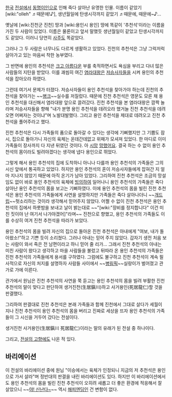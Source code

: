 [[한국]] [[전설]]에서 [[동명이인]]으로 인해 죽다 살아난 유명한 인물. 이름이 같았기 [wiki:"olleh" ♬때문에!♪], 생년월일에 탄생시각까지 같았기 ♬때문에, 때문에~♪...

옛날에 [wiki:진천군 진천] 땅과 [wiki:용인시 용인] 땅에 똑같이 '추천석'이라는 이름을 가진 두 사람이 있었다. 이름은 물론이고 앞서 말했듯 생년월일이 같았고 탄생시각까지도 같았다. 이러니 당연히 [[사주]]도 똑같았다.

그러나 그 두 사람은 너무나도 다르게 생활하고 있었다. 진천의 추천석은 그냥 그럭저럭 살아가고 있는 마음씨 착한 농부였다.

그 반면에 용인의 추천석은 [[크고 아름다운]] 부를 축적하면서도 욕심을 부리고 다녀 많은 사람들의 지탄을 받았다. 이를 괘씸히 여긴 [[염라대왕]]은 [[저승사자]]들을 시켜 용인의 추천석을 잡아오라 하였다.

그런데 여기서 문제가 터졌다. 저승사자들이 용인 추천석을 찾아가야 하는데 진천의 추천석을 찾아가는 ~~[[병크]]~~실수를 저질렀다. 때문에 진천 추천석은 영문도 모른 채 용인 추천석을 대신해서 염라대왕 앞으로 끌려갔다. 진천 추천석을 본 염라대왕은 깜짝 놀라며 저승사자들을 향해 "내가 분명 용인 추천석을 데려오라 했거늘 진천 추천석을 데려오면 어쩌자는 것이냐"며 노발대발했다. 그리고 용인 추천석을 제대로 데려오고 진천 추천석을 풀어주라고 했다.

진천 추천석은 다시 가족들의 품으로 돌아갈 수 있다는 생각에 기뻐했지만 그 기쁨도 잠시, 집으로 돌아가니 자신의 육체는 온데간데없고 위패가 모셔져 있었다. 한 마디로 이미 가족들이 장사까지 다 지낸 뒤였던 것이다. 아 [[시망]] [[망했어요]]. 결국 하는 수 없이 용인 추천석의 몸이라도 빌려야겠다는 생각에 냅다 용인으로 뛰었다.

그렇게 해서 용인 추천석의 집에 도착하니 아니나 다를까 용인 추천석의 가족들은 그의 시신 앞에서 통곡하고 있었다. 하지만 용인 추천석의 혼이 저승사자들에게 잡혀간 지 얼마 지나지 않았기 때문에 아직 온기가 남아 있었다. 그리하여 진천 추천석은 조금의 망설임도 없이 바로 용인 추천석의 육체에 [[빙의]]하여 일어나니 용인 추천석의 가족들은 죽다 살아난 용인 추천석의 몸을 보고는 기뻐하였다. 이에 용인 추천석의 몸을 빌린 진천 추천석은 용인 추천석의 가족들에게 사연을 설명하지만 가족들은 죽다 살아나더니 ~~[[개드립]]~~헛소리하는 것이라 생각해서 믿어주지 않았다. 어쩔 수 없이 진천 추천석은 용인 추천석의 집에서 하룻밤을 보내고 날이 밝는대로 ~~"[wiki:"장비를 정지합니다" 이건 미친 짓이야 난 여기서 나가야겠어]"라며~~ 진천으로 향했고, 용인 추천석의 가족들도 이를 수상히 여겨 진천 추천석을 따라가 보았다.

용인 추천석의 몸을 빌려 자신의 집으로 돌아온 진천 추천석은 아내에게 "여보, 내가 돌아왔소!"하고 기쁜 듯이 소리쳤다. 그러나 아내는 믿어 주지 않았다. 갑자기 생전 처음 보는 사람이 와서 죽은 전 남편이라고 하니 믿어 줄 리가... 그래서 진천 추천석의 아내는 미친 사람이 왔다고 생각하고 마을 사람들을 불렀고 뒤따라 온 용인 추천석의 가족들은 진천 추천석의 가족들에게 용서를 구하였다. 그럼에도 불구하고 진천 추천석이 계속 필사적으로 자신의 처지를 설명하자 사람들 사이에서 ~~[[병림픽]]~~실랑이가 벌어졌고 관가로 가에 이른다.

관가에서 원님은 진천 추천석의 사연을 쭉 듣고는 용인 추천석의 몸을 빌려 부활한 진천 추천석의 말이 맞다고 판단하여 생거진천(生居鎭川)하고 사거용인(死居龍仁)할 것을 판결했다.

그리하여 판결대로 진천 추천석은 본래 가족들과 함께 진천에서 그대로 살다가 세월이 지나 진천 추천석이 용인 추천석의 몸을 버리고 진짜로 세상을 뜨자 용인 추천석의 가족들이 그 시신을 거두어 갔다는 전설이다.


생거진천 사거용인(生居鎭川 死居龍仁)이라는 말의 유래가 된 전설 중 하나이다.

그리고, [[전설의 고향]]에도 나온 적 있다.

== 바리에이션 ==
이 전설의 바리에이션 중에 원님 "이승에서는 육체가 인정되니 지금의 저 추천석은 용인으로 가서 살라"며 정반대의 판결을 내린 바리에이션도 있다. 하지만 이 바리에이션에서도 용인 추천석의 몸을 빌린 진천 추천석이 오히려 새롭고 더 좋은 환경에 적응해서 잘 살았으니 ~~[[야! 신난다~]]~~ 역시 [[해피엔딩]]인 건 변함이 없다.
